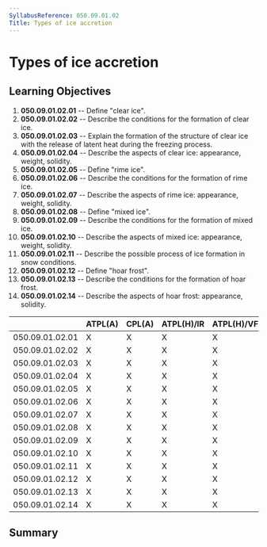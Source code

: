 ```yaml
---
SyllabusReference: 050.09.01.02
Title: Types of ice accretion
---
```


# Types of ice accretion

## Learning Objectives

1.  **050.09.01.02.01** -- Define "clear ice".
2.  **050.09.01.02.02** -- Describe the conditions for the formation of clear
    ice.
3.  **050.09.01.02.03** -- Explain the formation of the structure of clear ice
    with the release of latent heat during the freezing process.
4.  **050.09.01.02.04** -- Describe the aspects of clear ice: appearance, weight,
    solidity.
5.  **050.09.01.02.05** -- Define "rime ice".
6.  **050.09.01.02.06** -- Describe the conditions for the formation of rime ice.
7.  **050.09.01.02.07** -- Describe the aspects of rime ice: appearance, weight,
    solidity.
8.  **050.09.01.02.08** -- Define "mixed ice".
9.  **050.09.01.02.09** -- Describe the conditions for the formation of mixed
    ice.
10. **050.09.01.02.10** -- Describe the aspects of mixed ice: appearance,
    weight, solidity.
11. **050.09.01.02.11** -- Describe the possible process of ice formation in
    snow conditions.
12. **050.09.01.02.12** -- Define "hoar frost".
13. **050.09.01.02.13** -- Describe the conditions for the formation of hoar
    frost.
14. **050.09.01.02.14** -- Describe the aspects of hoar frost: appearance,
    solidity.

|                 | ATPL(A) | CPL(A) | ATPL(H)/IR | ATPL(H)/VFR | CPL(H) | IR  | CBIR(A) |
| --------------- | ------- | ------ | ---------- | ----------- | ------ | --- | ------- |
| 050.09.01.02.01 | X       | X      | X          | X           | X      | X   | X       |
| 050.09.01.02.02 | X       | X      | X          | X           | X      | X   | X       |
| 050.09.01.02.03 | X       | X      | X          | X           | X      | X   | X       |
| 050.09.01.02.04 | X       | X      | X          | X           | X      | X   | X       |
| 050.09.01.02.05 | X       | X      | X          | X           | X      | X   | X       |
| 050.09.01.02.06 | X       | X      | X          | X           | X      | X   | X       |
| 050.09.01.02.07 | X       | X      | X          | X           | X      | X   | X       |
| 050.09.01.02.08 | X       | X      | X          | X           | X      | X   | X       |
| 050.09.01.02.09 | X       | X      | X          | X           | X      | X   | X       |
| 050.09.01.02.10 | X       | X      | X          | X           | X      | X   | X       |
| 050.09.01.02.11 | X       | X      | X          | X           | X      | X   | X       |
| 050.09.01.02.12 | X       | X      | X          | X           | X      | X   | X       |
| 050.09.01.02.13 | X       | X      | X          | X           | X      | X   | X       |
| 050.09.01.02.14 | X       | X      | X          | X           | X      | X   | X       |

## Summary
